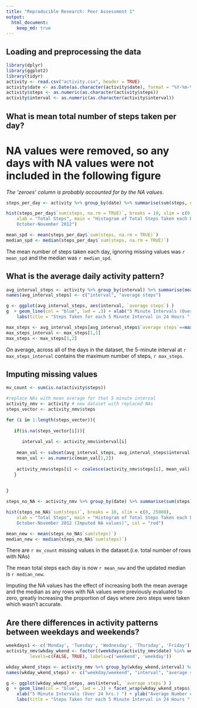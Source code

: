 ```yaml
---
title: "Reproducible Research: Peer Assessment 1"
output: 
  html_document:
    keep_md: true
---
```


## Loading and preprocessing the data
```r
library(dplyr)
library(ggplot2)
library(tidyr)
activity <- read.csv("activity.csv", header = TRUE)
activity$date <- as.Date(as.character(activity$date), format = "%Y-%m-%d")
activity$steps <- as.numeric(as.character(activity$steps))
activity$interval <- as.numeric(as.character(activity$interval))

```
## What is mean total number of steps taken per day?
# NA values were removed, so any days with NA values were not included in the following figure
*The 'zeroes' column is probably accounted for by the NA values.*
```r

steps_per_day <- activity %>% group_by(date) %>% summarise(sum(steps, na.rm = TRUE))

hist(steps_per_day$`sum(steps, na.rm = TRUE)`, breaks = 10, xlim = c(0, 25000),
    xlab = "Total Steps", main = "Histogram of Total Steps Taken each Day
    October-November 2012")

mean_spd <- mean(steps_per_day$`sum(steps, na.rm = TRUE)`)
median_spd <- median(steps_per_day$`sum(steps, na.rm = TRUE)`)

```

The mean number of steps taken each day, ignoring missing values was `r mean_spd` and the median was `r median_spd`.

## What is the average daily activity pattern?
```r

avg_interval_steps <- activity %>% group_by(interval) %>% summarise(mean(steps, na.rm = TRUE))
names(avg_interval_steps) <- c("interval", "average steps")

g <- ggplot(avg_interval_steps, aes(interval, `average steps`) )
g  + geom_line(col = "blue", lwd = .3) + xlab("5 Minute Intervals (Over 24 hrs.) ") + ylab("Average Number of Steps")+
    labs(title = "Steps Taken for each 5 Minute Interval in 24 Hours ", subtitle = "Average for Equivalent 5 Minute Intervals over 2 Months")

max_steps <- avg_interval_steps[avg_interval_steps$`average steps`==max(avg_interval_steps$`average steps`),]
max_steps_interval <- max_steps[1,1] 
max_steps <- max_steps[1,2]

```

On average, across all of the days in the dataset, the 5-minute interval at `r max_steps_interval` contains the maximum number of steps, `r max_steps`.

## Imputing missing values

```r
mv_count <- sum(is.na(activity$steps))

#replace NAs with mean average for that 5 minute interval
activity_nmv <- activity # new dataset with replaced NAs
steps_vector <- activity_nmv$steps

for (i in 1:length(steps_vector)){
    
   if(is.na(steps_vector[i])){
       
      interval_val <- activity_nmv$interval[i]
      
    mean_val <- subset(avg_interval_steps, avg_interval_steps$interval == interval_val)
    mean_val <- as.numeric(mean_val[1,2])
    
    activity_nmv$steps[i] <- coalesce(activity_nmv$steps[i], mean_val) 
   }
    
    
} 

steps_no_NA <- activity_nmv %>% group_by(date) %>% summarise(sum(steps))

hist(steps_no_NA$`sum(steps)`, breaks = 10, xlim = c(0, 25000),
    xlab = "Total Steps", main = "Histogram of Total Steps Taken each Day
    October-November 2012 (Imputed NA values)", col = "red")

mean_new <- mean(steps_no_NA$`sum(steps)`)
median_new <- median(steps_no_NA$`sum(steps)`)

```

There are `r mv_count` missing values in the dataset.(i.e. total number of rows with NAs)

The mean total steps each day is now `r mean_new` and the updated median is `r median_new`.

Imputing the NA values has the effect of increasing both the mean average and the median as any rows
with NA values were previously evaluated to zero, greatly increasing the proportion of days where zero 
steps were taken which wasn't accurate.

## Are there differences in activity patterns between weekdays and weekends?

```r
weekdays1 <- c('Monday', 'Tuesday', 'Wednesday', 'Thursday', 'Friday')
activity_nmv$wkday_wkend <- factor((weekdays(activity_nmv$date) %in% weekdays1), 
         levels=c(FALSE, TRUE), labels=c('weekend', 'weekday'))

wkday_wkend_steps <- activity_nmv %>% group_by(wkday_wkend,interval) %>% summarise(mean(steps))
names(wkday_wkend_steps) <- c("weekday/weekend", "interval", "average steps")

g <- ggplot(wkday_wkend_steps, aes(interval, `average steps`) )
g  + geom_line(col = "blue", lwd = .3) + facet_wrap(wkday_wkend_steps$`weekday/weekend`, nrow=2, ncol = 1)+
    xlab("5 Minute Intervals (Over 24 hrs.) ") + ylab("Average Number of Steps")+
    labs(title = "Steps Taken for each 5 Minute Interval in 24 Hours ", subtitle = "Average for Equivalent 5 Minute Intervals over 2 Months")

```
